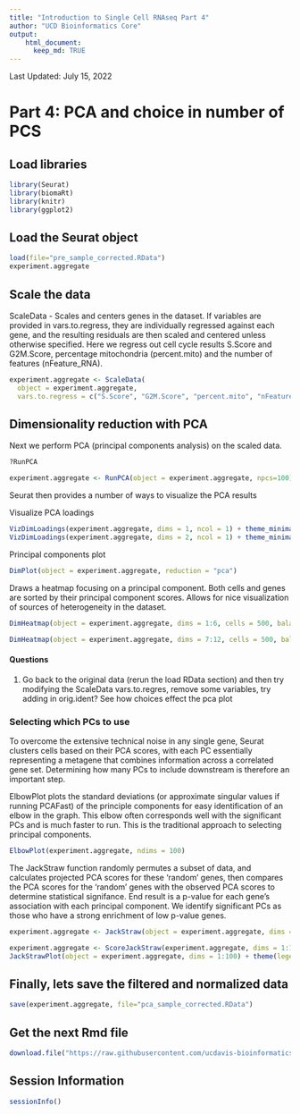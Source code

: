 ```yaml
---
title: "Introduction to Single Cell RNAseq Part 4"
author: "UCD Bioinformatics Core"
output:
    html_document:
      keep_md: TRUE
---
```


Last Updated: July 15, 2022

# Part 4: PCA and choice in number of PCS

## Load libraries
```r
library(Seurat)
library(biomaRt)
library(knitr)
library(ggplot2)
```

## Load the Seurat object
```r
load(file="pre_sample_corrected.RData")
experiment.aggregate
```

## Scale the data

ScaleData - Scales and centers genes in the dataset. If variables are provided in vars.to.regress, they are individually regressed against each gene, and the resulting residuals are then scaled and centered unless otherwise specified. Here we regress out cell cycle results S.Score and G2M.Score, percentage mitochondria (percent.mito) and the number of features (nFeature_RNA).

```r
experiment.aggregate <- ScaleData(
  object = experiment.aggregate,
  vars.to.regress = c("S.Score", "G2M.Score", "percent.mito", "nFeature_RNA"))
```

## Dimensionality reduction with PCA

Next we perform PCA (principal components analysis) on the scaled data.  

```r
?RunPCA
```

```r
experiment.aggregate <- RunPCA(object = experiment.aggregate, npcs=100)
```

Seurat then provides a number of ways to visualize the PCA results

Visualize PCA loadings
```r
VizDimLoadings(experiment.aggregate, dims = 1, ncol = 1) + theme_minimal(base_size = 8)
VizDimLoadings(experiment.aggregate, dims = 2, ncol = 1) + theme_minimal(base_size = 8)
```

Principal components plot
```r
DimPlot(object = experiment.aggregate, reduction = "pca")
```

Draws a heatmap focusing on a principal component. Both cells and genes are sorted by their principal component scores. Allows for nice visualization of sources of heterogeneity in the dataset.

```r
DimHeatmap(object = experiment.aggregate, dims = 1:6, cells = 500, balanced = TRUE)

DimHeatmap(object = experiment.aggregate, dims = 7:12, cells = 500, balanced = TRUE)
```

#### Questions

1. Go back to the original data (rerun the load RData section) and then try modifying the ScaleData vars.to.regres, remove some variables, try adding in orig.ident? See how choices effect the pca plot

### Selecting which PCs to use
To overcome the extensive technical noise in any single gene, Seurat clusters cells based on their PCA scores, with each PC essentially representing a metagene that combines information across a correlated gene set. Determining how many PCs to include downstream is therefore an important step.

ElbowPlot plots the standard deviations (or approximate singular values if running PCAFast) of the principle components for easy identification of an elbow in the graph. This elbow often corresponds well with the significant PCs and is much faster to run.  This is the traditional approach to selecting principal components.

```r
ElbowPlot(experiment.aggregate, ndims = 100)
```

The JackStraw function randomly permutes a subset of data, and calculates projected PCA scores for these 'random' genes, then compares the PCA scores for the 'random' genes with the observed PCA scores to determine statistical signifance. End result is a p-value for each gene's association with each principal component. We identify significant PCs as those who have a strong enrichment of low p-value genes.

```r
experiment.aggregate <- JackStraw(object = experiment.aggregate, dims = 100)
```

```r
experiment.aggregate <- ScoreJackStraw(experiment.aggregate, dims = 1:100)
JackStrawPlot(object = experiment.aggregate, dims = 1:100) + theme(legend.position="bottom")
```

## Finally, lets save the filtered and normalized data
```r
save(experiment.aggregate, file="pca_sample_corrected.RData")
```

## Get the next Rmd file
```r
download.file("https://raw.githubusercontent.com/ucdavis-bioinformatics-training/2022-March-Single-Cell-RNA-Seq-Analysis/main/data_analysis/scRNA_Workshop-PART5.Rmd", "scRNA_Workshop-PART5.Rmd")
```

## Session Information
```r
sessionInfo()
```
